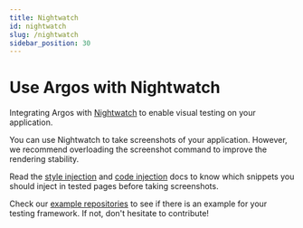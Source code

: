 ```yaml
---
title: Nightwatch
id: nightwatch
slug: /nightwatch
sidebar_position: 30
---
```


# Use Argos with Nightwatch

Integrating Argos with [Nightwatch](https://nightwatchjs.org/) to enable visual testing on your application.

You can use Nightwatch to take screenshots of your application. However, we recommend overloading the screenshot command to improve the rendering stability.

Read the [style injection](/style-injection) and [code injection](/code-injection) docs to know which snippets you should inject in tested pages before taking screenshots.

Check our [example repositories](https://github.com/argos-ci/argos/tree/main/examples) to see if there is an example for your testing framework. If not, don't hesitate to contribute!
